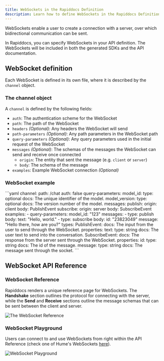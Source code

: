 ```yaml
---
title: WebSockets in the Rapiddocs Definition 
description: Learn how to define WebSockets in the Rapiddocs Definition
---
```


WebSockets enable a user to create a connection with a server, over which bidirectional communication can be sent. 

In Rapiddocs, you can specify WebSockets in your API definition. The WebSockets will be included in both the generated SDKs and the API documentation. 

## WebSocket definition
Each WebSocket is defined in its own file, where it is described by the `channel` object. 

### The channel object

A `channel` is defined by the following fields:

- `auth`: The authentication scheme for the WebSocket
- `path`: The path of the WebSocket 
- `headers` _(Optional)_: Any headers the WebSocket will send
- `path-parameters` _(Optional)_: Any path parameters in the WebSocket path
- `query-parameters` _(Optional)_: Any query parameters used in the initial request of the WebSocket
- `messages` _(Optional)_: The schemas of the messages the WebSocket can send and receive once connected
    - `origin`: The entity that sent the message (e.g. `client` or `server`)
    - `body`: The schema of the message
- `examples`: Example WebSocket connection _(Optional)_

### WebSocket example 

<CodeBlock title='chat.yml'>
  ```yaml
  channel:
    path: /chat
    auth: false
    query-parameters:
      model_id:
        type: optional<string>
        docs: The unique identifier of the model.
      model_version:
        type: optional<integer>
        docs: The version number of the model.
    messages:
      publish:
        origin: client
        body: PublishEvent
      subscribe:
        origin: server
        body: SubscribeEvent
    examples: 
      - query-parameters: 
          model_id: "123"
        messages: 
          - type: publish
            body:
              text: "Hello, world."
          - type: subscribe
            body: 
              id: "23823049"
              message: "Hello there, how are you?"
  types:
    PublishEvent:
      docs: The input from the user to send through the WebSocket. 
      properties: 
        text: 
          type: string
          docs: The user text to send into the conversation. 
    SubscribeEvent:
      docs: The response from the server sent through the WebSocket.
      properties: 
        id: 
          type: string
          docs: The id of the message. 
        message:
          type: string
          docs: The message sent through the socket. 
  ```
</CodeBlock>

## WebSocket API Reference

### WebSocket Reference

Rapiddocs renders a unique reference page for WebSockets. The **Handshake** section outlines the protocol for connecting with the server, while the **Send** and **Receive** sections outline the message schemas that can be sent between the client and server. 

<Frame caption="Cartesia's WebSocket Reference page">
<img src="./wss-reference.png" alt="The WebSocket Reference" />
</Frame>

### WebSocket Playground

<Markdown src="/snippets/pro-callout.mdx" />

Users can connect to and use WebSockets from right within the API Reference (check one of Hume's WebSockets [here](https://dev.hume.ai/reference/empathic-voice-interface-evi/chat/chat)). 

<Frame caption="Click 'Play' to open the WebSocket Playground">
<img src="./websocket.png" alt="WebSocket Playground"/>
</Frame>